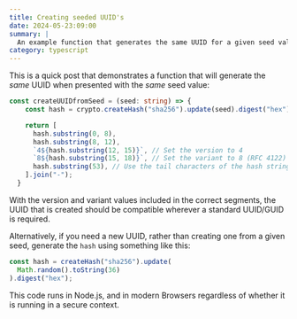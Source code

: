 ```yaml
---
title: Creating seeded UUID's
date: 2024-05-23:09:00
summary: |
  An example function that generates the same UUID for a given seed value.
category: typescript
---
```

This is a quick post that demonstrates a function that will generate the _same_ UUID when presented with the _same_ seed value:

```typescript
const createUUIDfromSeed = (seed: string) => {
    const hash = crypto.createHash("sha256").update(seed).digest("hex");

    return [
      hash.substring(0, 8),
      hash.substring(8, 12),
      `4${hash.substring(12, 15)}`, // Set the version to 4
      `8${hash.substring(15, 18)}`, // Set the variant to 8 (RFC 4122)
      hash.substring(53), // Use the tail characters of the hash string
    ].join("-");
  }
```

With the version and variant values included in the correct segments, the UUID that is created should be compatible
wherever a standard UUID/GUID is required.

Alternatively, if you need a new UUID, rather than creating one from a given seed, generate the `hash` using something
like this:

```typescript
const hash = createHash("sha256").update(
  Math.random().toString(36)
).digest("hex");
```

This code runs in Node.js, and in modern Browsers regardless of whether it is running in a secure context.
